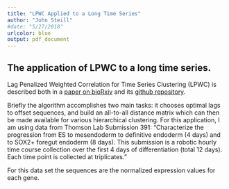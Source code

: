 ```yaml
---
title: "LPWC Applied to a Long Time Series"
author: "John Steill"
#date: "5/27/2018"
urlcolor: blue
output: pdf_document
---
```


## The application of LPWC to a long time series. 

Lag Penalized Weighted Correlation for Time Series Clustering (LPWC) is
described both in a [paper on bioRxiv](https://doi.org/10.1101/292615) and its
[github repository](https://github.com/gitter-lab/LPWC).

Briefly the algorithm accomplishes two main tasks: it chooses optimal lags to 
offset sequences, and build an all-to-all distance matrix which can then be made
available for various hierarchical clustering. For this 
application, I am using data from Thomson Lab Submission 391: "Characterize the 
progression from ES to mesendoderm to definitive endoderm (4 days) and to SOX2+ 
foregut endoderm (8 days). This submission is a robotic hourly time course 
collection over the first 4 days of differentiation (total 12 days). 
Each time point is collected at triplicates."

For this data set the sequences are the normalized expression values for each 
gene. 





<!-- ```{r setup, include=FALSE} -->
<!-- knitr::opts_chunk$set(echo = TRUE) -->
<!-- #install.packages("LPWC", repos = "http://cran.us.r-project.org") -->
<!-- library(ggplot2) -->
<!-- library(here) -->
<!-- source('LPWC_Analysis_Utilities.R') -->
<!-- if (file.exists('wkspace_lo.RData')){ -->
<!--     load(file='wkspace_lo.RData') -->
<!-- } -->
<!-- # Maybe cluster genes first then correlate.  -->
<!-- # Maybe just describe the application  -->
<!-- # > z = data.frame(x=1, y= tpm_lo$solution$lags) -->
<!-- # > p <- ggplot(z, aes(x, y)) -->
<!-- #m> p + geom_violin() -->
<!-- ``` -->
<!-- First we examined raw expected counts -->

<!-- ```{r, include=TRUE} -->
<!-- if (!("solution_lo" %in% ls())){ -->
<!--     dataFile = 'Data/Sub_391_2_pool_22adb_hg19_SOX2_plus__foregut_endoderm__32a860ee85db9ac9/genes.no_mt.ec.tab'  -->
<!--     high_var_data = get_high_var_genes(infile=dataFile, sd_cv_thresh=500) -->
<!--     c(solution_lo,dist_lo,clust_lo)=run_lo_lpwc(dat=high_var_data, timepoints = 0:96) -->
<!-- } -->
<!-- hc = get_h_clust(solution_lo, high_var_data) -->
<!-- plot(hc, cex = .5) -->
<!-- # if (!("sol_tpm_lo" %in% ls())){ -->
<!-- #     dataFile = 'Data/Sub_391_2_pool_22adb_hg19_SOX2_plus__foregut_endoderm__32a860ee85db9ac9/genes.no_mt.tpm.rescale.tab'  -->
<!-- #     high_var_data = get_high_var_genes(infile=dataFile, sd_cv_thresh=500) -->
<!-- #     c(sol_tpm_lo,dist_tpm_lo,clust_tpm_lo)=run_lo_lpwc(dat=high_var_data, timepoints = 0:96) -->
<!-- # } -->
<!-- ``` -->

<!-- ``` {r, include=FALSE} -->
<!-- save.image(file='wkspace_lo.RData') -->
<!-- ``` -->
